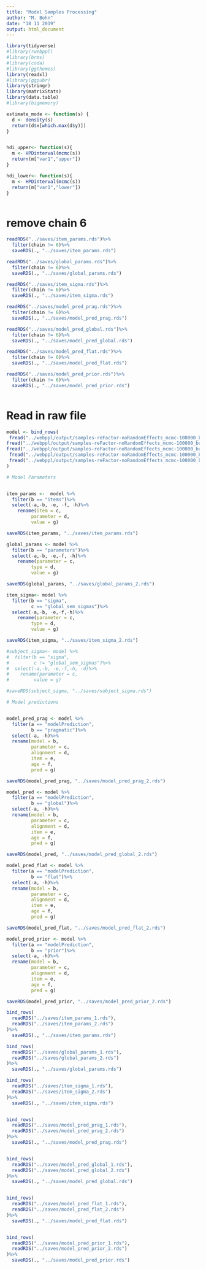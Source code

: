```yaml
---
title: "Model Samples Processing"
author: "M. Bohn"
date: "18 11 2019"
output: html_document
---
```


```r
library(tidyverse)
#library(rwebppl)
#library(brms)
#library(coda)
#library(ggthemes)
library(readxl)
#library(ggpubr)
library(stringr)
library(matrixStats)
library(data.table)
#library(bigmemory)

estimate_mode <- function(s) {
  d <- density(s)
  return(d$x[which.max(d$y)])
}


hdi_upper<- function(s){
  m <- HPDinterval(mcmc(s))
  return(m["var1","upper"])
}

hdi_lower<- function(s){
  m <- HPDinterval(mcmc(s))
  return(m["var1","lower"])
}
```
```r

```

# remove chain 6

```r
readRDS("../saves/item_params.rds")%>%
  filter(chain != 6)%>%
  saveRDS(., "../saves/item_params.rds")

readRDS("../saves/global_params.rds")%>%
  filter(chain != 6)%>%
  saveRDS(., "../saves/global_params.rds")

readRDS("../saves/item_sigma.rds")%>%
  filter(chain != 6)%>%
  saveRDS(., "../saves/item_sigma.rds")

readRDS("../saves/model_pred_prag.rds")%>%
  filter(chain != 6)%>%
  saveRDS(., "../saves/model_pred_prag.rds")

readRDS("../saves/model_pred_global.rds")%>%
  filter(chain != 6)%>%
  saveRDS(., "../saves/model_pred_global.rds")

readRDS("../saves/model_pred_flat.rds")%>%
  filter(chain != 6)%>%
  saveRDS(., "../saves/model_pred_flat.rds")

readRDS("../saves/model_pred_prior.rds")%>%
  filter(chain != 6)%>%
  saveRDS(., "../saves/model_pred_prior.rds")



```



# Read in raw file

```r

model <- bind_rows(
 fread("../webppl/output/samples-reFactor-noRandomEffects_mcmc-100000_burn50000_lag5_chain4.csv",header = T)%>%mutate(chain = 1),
fread("../webppl/output/samples-reFactor-noRandomEffects_mcmc-100000_burn50000_lag5_chain4.csv",header = T)%>%mutate(chain = 2), 
fread("../webppl/output/samples-reFactor-noRandomEffects_mcmc-100000_burn50000_lag5_chain4.csv",header = T)%>%mutate(chain = 3),
 fread("../webppl/output/samples-reFactor-noRandomEffects_mcmc-100000_burn50000_lag5_chain5.csv",header = T)%>%mutate(chain = 4),
 fread("../webppl/output/samples-reFactor-noRandomEffects_mcmc-100000_burn50000_lag5_chain6.csv",header = T)%>%mutate(chain = 5)
)

# Model Parameters 


item_params <-  model %>%
  filter(b == "items")%>%
  select(-a,-b, -e, -f, -h)%>%
    rename(item = c,
         parameter = d,
         value = g)

saveRDS(item_params, "../saves/item_params.rds")

global_params <- model %>%
  filter(b == "parameters")%>%
  select(-a,-b, -e,-f, -h)%>%
    rename(parameter = c,
         type = d,
         value = g)

saveRDS(global_params, "../saves/global_params_2.rds")

item_sigma<- model %>%
  filter(b == "sigma",
         c == "global_sem_sigmas")%>%
  select(-a,-b, -e,-f,-h)%>%
    rename(parameter = c,
         type = d,
         value = g)

saveRDS(item_sigma, "../saves/item_sigma_2.rds")

#subject_sigma<- model %>%
#  filter(b == "sigma", 
#         c != "global_sem_sigmas")%>%
#  select(-a,-b, -e,-f,-h, -d)%>%
#    rename(parameter = c,
#         value = g)

#saveRDS(subject_sigma, "../saves/subject_sigma.rds")

# Model predictions


model_pred_prag <- model %>%
  filter(a == "modelPrediction",
         b == "pragmatic")%>%
  select(-a, -h)%>%
  rename(model = b, 
         parameter = c,
         alignment = d,
         item = e,
         age = f, 
         pred = g)

saveRDS(model_pred_prag, "../saves/model_pred_prag_2.rds")

model_pred <- model %>%
  filter(a == "modelPrediction",
         b == "global")%>%
  select(-a, -h)%>%
  rename(model = b, 
         parameter = c,
         alignment = d,
         item = e,
         age = f, 
         pred = g)

saveRDS(model_pred, "../saves/model_pred_global_2.rds")

model_pred_flat <- model %>%
  filter(a == "modelPrediction",
         b == "flat")%>%
  select(-a, -h)%>%
  rename(model = b, 
         parameter = c,
         alignment = d,
         item = e,
         age = f, 
         pred = g)

saveRDS(model_pred_flat, "../saves/model_pred_flat_2.rds")

model_pred_prior <- model %>%
  filter(a == "modelPrediction",
         b == "prior")%>%
  select(-a, -h)%>%
  rename(model = b, 
         parameter = c,
         alignment = d,
         item = e,
         age = f, 
         pred = g)

saveRDS(model_pred_prior, "../saves/model_pred_prior_2.rds")


```

```r
bind_rows(
  readRDS("../saves/item_params_1.rds"),
  readRDS("../saves/item_params_2.rds")
)%>%
  saveRDS(., "../saves/item_params.rds")

bind_rows(
  readRDS("../saves/global_params_1.rds"),
  readRDS("../saves/global_params_2.rds")
)%>%
  saveRDS(., "../saves/global_params.rds")

bind_rows(
  readRDS("../saves/item_sigma_1.rds"),
  readRDS("../saves/item_sigma_2.rds")
)%>%
  saveRDS(., "../saves/item_sigma.rds")


bind_rows(
  readRDS("../saves/model_pred_prag_1.rds"),
  readRDS("../saves/model_pred_prag_2.rds")
)%>%
  saveRDS(., "../saves/model_pred_prag.rds")


bind_rows(
  readRDS("../saves/model_pred_global_1.rds"),
  readRDS("../saves/model_pred_global_2.rds")
)%>%
  saveRDS(., "../saves/model_pred_global.rds")


bind_rows(
  readRDS("../saves/model_pred_flat_1.rds"),
  readRDS("../saves/model_pred_flat_2.rds")
)%>%
  saveRDS(., "../saves/model_pred_flat.rds")


bind_rows(
  readRDS("../saves/model_pred_prior_1.rds"),
  readRDS("../saves/model_pred_prior_2.rds")
)%>%
  saveRDS(., "../saves/model_pred_prior.rds")
```

